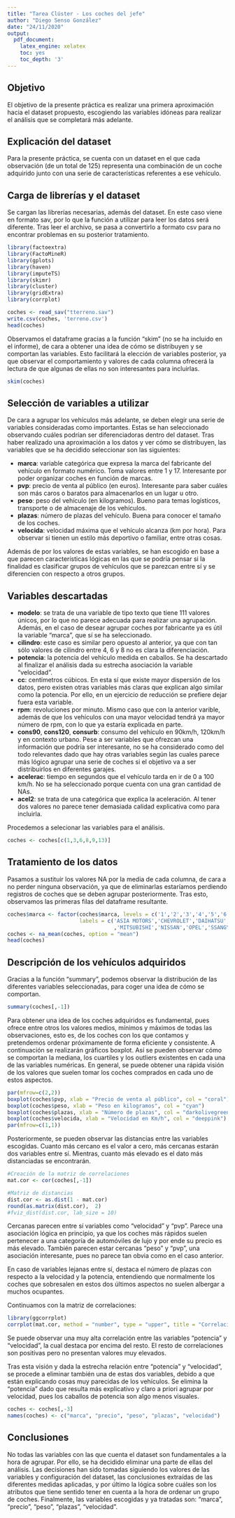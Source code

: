 ```yaml
---
title: "Tarea Clúster - Los coches del jefe"
author: "Diego Senso González"
date: "24/11/2020"
output:
  pdf_document:
    latex_engine: xelatex
    toc: yes
    toc_depth: '3'
---
```

## Objetivo
El objetivo de la presente práctica es realizar una primera aproximación hacia el dataset propuesto, escogiendo las variables idóneas para realizar el análisis que se completará más adelante.

## Explicación del dataset
Para la presente práctica, se cuenta con un dataset en el que cada observación (de un total de 125) representa una combinación de un coche adquirido junto con una serie de características referentes a ese vehículo.

## Carga de librerías y el dataset
Se cargan las librerías necesarias, además del dataset. En este caso viene en formato sav, por lo que la función a utilizar para leer los datos será diferente. Tras leer el archivo, se pasa a convertirlo a formato csv para no encontrar problemas en su posterior tratamiento.

```r
library(factoextra)
library(FactoMineR)
library(gplots)
library(haven)
library(imputeTS)
library(skimr)
library(cluster)
library(gridExtra)
library(corrplot)

coches <- read_sav("tterreno.sav")
write.csv(coches, 'terreno.csv')
head(coches)
```

Observamos el dataframe gracias a la función "skim" (no se ha incluido en el informe), de cara a obtener una idea de cómo se distribuyen y se comportan las variables. Esto facilitará la elección de variables posterior, ya que observar el comportamiento y valores de cada columna ofrecerá la lectura de que algunas de ellas no son interesantes para incluirlas.

```r
skim(coches)
```

## Selección de variables a utilizar

De cara a agrupar los vehículos más adelante, se deben elegir una serie de variables consideradas como importantes. Estas se han seleccionado observando cuáles podrían ser diferenciadoras dentro del dataset. Tras haber realizado una aproximación a los datos y ver cómo se distribuyen, las variables que se ha decidido seleccionar son las siguientes:

- **marca**: variable categórica que expresa la marca del fabricante del vehículo en formato numérico. Toma valores entre 1 y 17. Interesante por poder organizar coches en función de marcas.
- **pvp**: precio de venta al público (en euros). Interesante para saber cuáles son más caros o baratos para almacenarlos en un lugar u otro.
- **peso**: peso del vehículo (en kilogramos). Bueno para temas logísticos, transporte o de almacenaje de los vehículos.
- **plazas**: número de plazas del vehículo. Buena para conocer el tamaño de los coches.
- **velocida**: velocidad máxima que el vehículo alcanza (km por hora). Para observar si tienen un estilo más deportivo o familiar, entre otras cosas.

Además de por los valores de estas variables, se han escogido en base a que parecen características lógicas en las que se podría pensar si la finalidad es clasificar grupos de vehículos que se parezcan entre sí y se diferencien con respecto a otros grupos. 

## Variables descartadas

- **modelo**: se trata de una variable de tipo texto que tiene 111 valores únicos, por lo que no parece adecuada para realizar una agrupación. Además, en el caso de desear agrupar coches por fabricante ya es útil la variable "marca", que sí se ha seleccionado.
- **cilindro**: este caso es similar pero opuesto al anterior, ya que con tan sólo valores de cilindro entre 4, 6 y 8 no es clara la diferenciación.
- **potencia**: la potencia del vehículo medida en caballos. Se ha descartado al finalizar el análisis dada su estrecha asociación la variable "velocidad".
- **cc**: centímetros cúbicos. En esta sí que existe mayor dispersión de los datos, pero existen otras variables más claras que explican algo similar como la potencia. Por ello, en un ejercicio de reducción se prefiere dejar fuera esta variable.
- **rpm**: revoluciones por minuto. Mismo caso que con la anterior varible, además de que los vehículos con una mayor velocidad tendrá ya mayor número de rpm, con lo que ya estaría explicada en parte.
- **cons90**, **cons120**, **consurb**: consumo del vehículo en 90km/h, 120km/h y en contexto urbano. Pese a ser variables que ofrezcan una información que podría ser interesante, no se ha considerado como del todo relevantes dado que hay otras variables según las cuales parece más lógico agrupar una serie de coches si el objetivo va a ser distribuirlos en diferentes garajes.
- **acelerac**: tiempo en segundos que el vehículo tarda en ir de 0 a 100 km/h. No se ha seleccionado porque cuenta con una gran cantidad de NAs.
- **acel2**: se trata de una categórica que explica la aceleración. Al tener dos valores no parece tener demasiada calidad explicativa como para incluirla.

Procedemos a selecionar las variables para el análisis.
```r
coches <- coches[c(1,3,6,8,9,13)]
```

## Tratamiento de los datos

Pasamos a sustituir los valores NA por la media de cada columna, de cara a no perder ninguna observación, ya que de eliminarlas estaríamos perdiendo registros de coches que se deben agrupar posteriormente. Tras esto, observamos las primeras filas del dataframe resultante.

```r
coches$marca <- factor(coches$marca, levels = c('1','2','3','4','5','6','7','8','9','10','11','12','13','14','15','16','17'),
                       labels = c('ASIA MOTORS','CHEVROLET','DAIHATSU','FORD','JEEP','KIA','LADA','LAND ROVER','MERCEDES'
                                  ,'MITSUBISHI','NISSAN','OPEL','SSANGYONG','SUZUKI','TATA','TOYOTA','UAZ'))
coches <- na_mean(coches, option = "mean")
head(coches)
```

## Descripción de los vehículos adquiridos

Gracias a la función "summary", podemos observar la distribución de las diferentes variables seleccionadas, para coger una idea de cómo se comportan.

```r
summary(coches[,-1])
```

Para obtener una idea de los coches adquiridos es fundamental, pues ofrece entre otros los valores medios, mínimos y máximos de todas las observaciones, esto es, de los coches con los que contamos y pretendemos ordenar próximamente de forma eficiente y consistente. A continuación se realizarán gráficos boxplot. Así se pueden observar cómo se comportan la mediana, los cuartiles y los outliers existentes en cada una de las variables numéricas. En general, se puede obtener una rápida visión de los valores que suelen tomar los coches comprados en cada uno de estos aspectos.

```r
par(mfrow=c(2,2))
boxplot(coches$pvp, xlab = "Precio de venta al público", col = "coral")
boxplot(coches$peso, xlab = "Peso en kilogramos", col = "cyan")
boxplot(coches$plazas, xlab = "Número de plazas", col = "darkolivegreen1")
boxplot(coches$velocida, xlab = "Velocidad en Km/h", col = "deeppink")
par(mfrow=c(1,1))
```

Posteriormente, se pueden observar las distancias entre las variables escogidas. Cuanto más cercano es el valor a cero, más cercanas estarán dos variables entre sí. Mientras, cuanto más elevado es el dato más distanciadas se encontrarán.

```r
#Creación de la matriz de correlaciones
mat.cor <- cor(coches[,-1])

#Matriz de distancias
dist.cor <- as.dist(1 - mat.cor)
round(as.matrix(dist.cor),  2)
#fviz_dist(dist.cor, lab_size = 10)
```

Cercanas parecen entre sí variables como "velocidad" y "pvp". Parece una asociación lógica en principio, ya que los coches más rápidos suelen pertenecer a una categoría de automóviles de lujo y por ende su precio es más elevado. También parecen estar cercanas "peso" y "pvp", una asociación interesante, pues no parece tan obvia como en el caso anterior.

En caso de variables lejanas entre sí, destaca el número de plazas con respecto a la velocidad y la potencia, entendiendo que normalmente los coches que sobresalen en estos dos últimos aspectos no suelen albergar a muchos ocupantes.

Continuamos con la matriz de correlaciones:

```r
library(ggcorrplot)
corrplot(mat.cor, method = "number", type = "upper", title = "Correlación entre las variables seleccionadas", tl.col = "black")
```

Se puede observar una muy alta correlación entre las variables "potencia" y "velocidad", la cual destaca por encima del resto. El resto de correlaciones son positivas pero no presentan valores muy elevados.

Tras esta visión y dada la estrecha relación entre "potencia" y "velocidad", se procede a eliminar también una de estas dos variables, debido a que están explicando cosas muy parecidas de los vehículos. Se elimina la "potencia" dado que resulta más explicativo y claro a priori agrupar por velocidad, pues los caballos de potencia son algo menos visuales.

```r
coches <- coches[,-3]
names(coches) <- c("marca", "precio", "peso", "plazas", "velocidad")
```

## Conclusiones

No todas las variables con las que cuenta el dataset son fundamentales a la hora de agrupar. Por ello, se ha decidido eliminar una parte de ellas del análisis. Las decisiones han sido tomadas siguiendo los valores de las variables y configuración del dataset, las conclusiones extraídas de las diferentes medidas aplicadas, y por último la lógica sobre cuáles son los atributos que tiene sentido tener en cuenta a la hora de ordenar un grupo de coches. Finalmente, las variables escogidas y ya tratadas son: "marca", "precio", "peso", "plazas", "velocidad".
